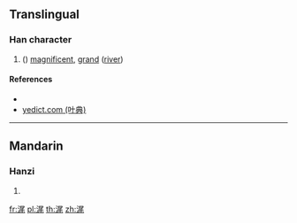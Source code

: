 {{character info/new}}
==Translingual==

===Han character===
{{Han char|rn=85|rad=水|as=07|sn=10|four=37114|canj=ESHU|ids=⿰氵尾}}

# ({{zh-only|浘浘}}) [[magnificent]], [[grand]] ([[river]])

====References====
* {{Han ref|kx=0623.200|dkj=17457|dj=1021.090|hdz=31636.010|uh=6D58|ud=27992|bh=D24C|bd=53836}}
* [http://yedict.com/htm/6D/6D58.htm yedict.com (叶典)]

----

==Mandarin==

===Hanzi===
{{cmn-hanzi|pin=[[wěi]] ([[wei3]])|wg=wei<sup>3</sup>}}

# {{defn|lang=cmn|sort=水07}}

[[fr:浘]]
[[pl:浘]]
[[th:浘]]
[[zh:浘]]